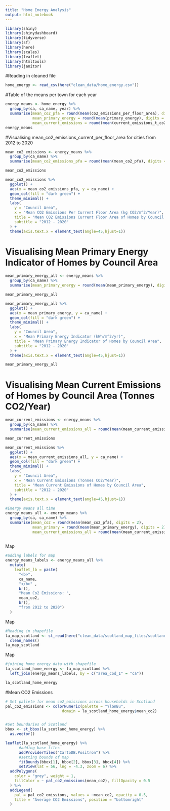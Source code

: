 ```yaml
---
title: "Home Energy Analysis"
output: html_notebook
---
```



```r

library(shiny)
library(shinydashboard)
library(tidyverse)
library(sf)
library(here)
library(scales)
library(leaflet)
library(htmltools)
library(janitor)
```

#Reading in cleaned file
```r
home_energy <- read_csv(here("clean_data/home_energy.csv"))
```



#Table of the means per town for each year
```r
energy_means <- home_energy %>% 
  group_by(ca, ca_name, year) %>% 
  summarise(mean_co2_pfa = round(mean(co2_emissions_per_floor_area), digits = 2),
            mean_primary_energy = round(mean(primary_energy), digits = 2),
            mean_current_emissions = round(mean(current_emissions_t_co2_yr), digits = 2))
energy_means
```



#Visualising mean_co2_emissions_current_per_floor_area for cities from 2012 to 2020
```r

mean_co2_emissions <- energy_means %>% 
  group_by(ca_name) %>% 
  summarise(mean_co2_emissions_pfa = round(mean(mean_co2_pfa), digits = 2))

mean_co2_emissions

```

```r
mean_co2_emissions %>% 
  ggplot() +
  aes(x = mean_co2_emissions_pfa, y = ca_name) +
  geom_col(fill = "dark green") +
  theme_minimal() +
  labs(
    y = "Council Area",
    x = "Mean CO2 Emissions Per Current Floor Area (kg CO2/m^2/Year)",
    title = "Mean CO2 Emissions Current Floor Area of Homes by Council Area",
    subtitle = "2012 - 2020"
  ) +
  theme(axis.text.x = element_text(angle=45,hjust=1)) 

```



# Visualising Mean Primary Energy Indicator of Homes by Council Area

```r

mean_primary_energy_all <- energy_means %>% 
  group_by(ca_name) %>% 
  summarise(mean_primary_energy = round(mean(mean_primary_energy), digits = 2))

mean_primary_energy_all
```

```r
mean_primary_energy_all %>% 
  ggplot() +
  aes(x = mean_primary_energy, y = ca_name) +
  geom_col(fill = "dark green") +
  theme_minimal() +
  labs(
    y = "Council Area",
    x = "Mean Primary Energy Indicator (kWh/m^2/yr)",
    title = "Mean Primary Energy Indicator of Homes by Council Area",
    subtitle = "2012 - 2020"
  ) +
  theme(axis.text.x = element_text(angle=45,hjust=1)) 

mean_primary_energy_all
```


# Visualising Mean Current Emissions of Homes by Council Area (Tonnes CO2/Year) 
```r
mean_current_emissions <- energy_means %>% 
  group_by(ca_name) %>% 
  summarise(mean_current_emissions_all = round(mean(mean_current_emissions), digits = 2))

mean_current_emissions

mean_current_emissions %>% 
  ggplot() +
  aes(x = mean_current_emissions_all, y = ca_name) +
  geom_col(fill = "dark green") +
  theme_minimal() +
  labs(
    y = "Council Area",
    x = "Mean Current Emissions (Tonnes CO2/Year)",
    title = "Mean Current Emissions of Homes by Council Area",
    subtitle = "2012 - 2020"
  ) +
  theme(axis.text.x = element_text(angle=45,hjust=1)) 
```

```r
#Energy means all time
energy_means_all <- energy_means %>% 
  group_by(ca, ca_name) %>% 
  summarise(mean_co2 = round(mean(mean_co2_pfa), digits = 2),
            mean_primary = round(mean(mean_primary_energy), digits = 2),
            mean_current_emissions_all = round(mean(mean_current_emissions), digits = 2))
  
```



Map

```r
#adding labels for map
energy_means_labels <- energy_means_all %>%
  mutate(
    leaflet_lb = paste(
      "<b>",
      ca_name,
      "</b>" ,
      br(),
      "Mean Co2 Emissions: ",
      mean_co2,
      br(),
      "from 2012 to 2020")
  )
```


Map
```r
#Reading in shapefile
la_map_scotland <- st_read(here("clean_data/scotland_map_files/scotland_council_areas_map.shp")) %>%  
  clean_names()
la_map_scotland
```


Map

```r
#joining home energy data with shapefile
la_scotland_home_energy <- la_map_scotland %>%
  left_join(energy_means_labels, by = c("area_cod_1" = "ca"))

la_scotland_home_energy
```

#Mean CO2 Emissions
```r
# Set pallete for mean co2_emissions across households in Scotland
pal_co2_emissions <- colorNumeric(palette = "YlGnBu",
                         domain = la_scotland_home_energy$mean_co2)


#Set boundaries of Scotland
bbox <- st_bbox(la_scotland_home_energy) %>%
  as.vector()
```


```r
leaflet(la_scotland_home_energy) %>%
      #adding base tiles
      addProviderTiles("CartoDB.Positron") %>%
      #setting bounds of map
      fitBounds(bbox[1], bbox[2], bbox[3], bbox[4]) %>%
      setView(lat = 56, lng = -4.3, zoom = 6) %>% 
  addPolygons(
    color = "grey", weight = 1,
    fillColor = ~ pal_co2_emissions(mean_co2), fillOpacity = 0.5
  ) %>%
  addLegend(
    pal = pal_co2_emissions, values = ~mean_co2, opacity = 0.5,
    title = "Average CO2 Emissions", position = "bottomright"
  )
```

